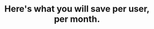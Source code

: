 ---
title: "Here's what you will save per user, per month."
details: "Ability to understand and generate content in different to expand their reach and appeal to a wider audience."
monthly:
  - name: "Standard"
    key: "standard"
    price: "$9.00"
    price_label: "month"
    features:
      - name: "Multi-user Access"
        enable: false
      - name: "Customer Success Manager"
        enable: false
      - name: "Marketing Automation"
        enable: false
      - name: "CRM Platform"
        enable: true
      - name: "Priority Sending"
        enable: true
    action_btn:
      enable: true
      label: "Test 14 days for free"
      link: "#"
  - name: "Premium"
    key: "premium"
    price: "$19.00"
    price_label: "month"
    features:
      - name: "Multi-user Access"
        enable: true
      - name: "Customer Success Manager"
        enable: true
      - name: "Marketing Automation"
        enable: true
      - name: "CRM Platform"
        enable: true
      - name: "Priority Sending"
        enable: true
    action_btn:
      enable: true
      label: "Test 14 days for free"
      link: "#"
yearly:
  - name: "Standard"
    key: "standard"
    price: "$78.00"
    price_label: "year"
    features:
      - name: "Multi-user Access"
        enable: false
      - name: "Customer Success Manager"
        enable: false
      - name: "Marketing Automation"
        enable: false
      - name: "CRM Platform"
        enable: true
      - name: "Priority Sending"
        enable: true
    action_btn:
      enable: true
      label: "Test 14 days for free"
      link: "#"
  - name: "Premium"
    key: "premium"
    price: "$95.00"
    price_label: "year"
    features:
      - name: "Multi-user Access"
        enable: true
      - name: "Customer Success Manager"
        enable: true
      - name: "Marketing Automation"
        enable: true
      - name: "CRM Platform"
        enable: true
      - name: "Priority Sending"
        enable: true
    action_btn:
      enable: true
      label: "Test 14 days for free"
      link: "#"
meta:
  meta_title: "Assistena Pricing | 100% Free AI Study Tools"
  meta_description: "Enjoy all of Assistena's AI-powered study tools for free. No hidden costs—start studying smarter today!"
---